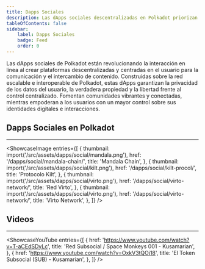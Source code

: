 ```yaml
---
title: Dapps Sociales
description: Las dApps sociales descentralizadas en Polkadot priorizan la privacidad, la propiedad y la libertad, transformando la interacción en línea con plataformas escalables y centradas en el usuario.
tableOfContents: false
sidebar: 
    label: Dapps Sociales
    badge: Feed
    order: 0
---
```




Las dApps sociales de Polkadot están revolucionando la interacción en línea al crear plataformas descentralizadas y centradas en el usuario para la comunicación y el intercambio de contenido. Construidas sobre la red escalable e interoperable de Polkadot, estas dApps garantizan la privacidad de los datos del usuario, la verdadera propiedad y la libertad frente al control centralizado. Fomentan comunidades vibrantes y conectadas, mientras empoderan a los usuarios con un mayor control sobre sus identidades digitales e interacciones.

## Dapps Sociales en Polkadot
----------------
<ShowcaseImage
  entries={[
    {
      thumbnail: import('/src/assets/dapps/social/mandala.png'),
      href: '/dapps/social/mandala-chain/',
      title: 'Mandala Chain',
      },
              {
      thumbnail: import('/src/assets/dapps/social/kilt.png'),
      href: '/dapps/social/kilt-procol/',
      title: 'Protocolo Kilt',
    },
      {
      thumbnail: import('/src/assets/dapps/social/virto.png'),
      href: '/dapps/social/virto-network/',
      title: 'Red Virto',
      },
        {
      thumbnail: import('/src/assets/dapps/social/virto.png'),
      href: '/dapps/social/virto-network/',
      title: 'Virto Network',
      },
  ]}
/>


## Videos
----------------
<ShowcaseYouTube
  entries={[
    {
      href: 'https://www.youtube.com/watch?v=T-aCEdSDyLc',
      title: 'Red Subsocial / Space Monkeys 001 - Kusamarian',
    },
    {
      href: 'https://www.youtube.com/watch?v=OxkV3tQOj18',
      title: 'El Token Subsocial (SUB) - Kusamarian',
    },
  ]}
/>
